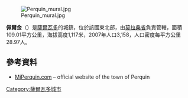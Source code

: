 [[Image:Perquin_mural.jpg|right]]

'''佩爾金'''（{{lang-es|Perquín}}）是[[薩爾瓦多|薩爾瓦多]]的城鎮，位於該國東北部，由[[莫拉桑省|莫拉桑省]]負責管轄，面積109.01平方公里，海拔高度1,117米，2007年人口3,158，人口密度每平方公里28.97人。

==參考資料==
*[http://www.miperquin.com MiPerquin.com] {{Wayback|url=http://www.miperquin.com/ |date=20220329013057 }} – official website of the town of Perquin

{{coord|13|57|N|88|10|W|region:SV_type:city|display=title}}

{{ElSalvador-geo-stub}}
[[Category:薩爾瓦多城市|Category:薩爾瓦多城市]]